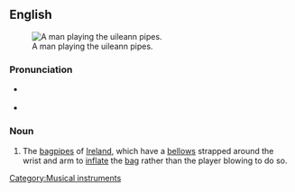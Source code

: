 ==English==
{{wikipedia}}
[[File:Cillian Vallely on Uilleann Pipes.jpg|thumb|A man playing the uileann pipes.]]

===Pronunciation===
* {{a|UK}} {{IPA|/ˈɪl.ən ˌpaɪps/}}
* {{audio|en-us-uilleann pipes.ogg|Audio (US)}}

===Noun===
{{infl|en|noun|plural only}}

# The [[bagpipes]] of [[Ireland]], which have a [[bellows]] strapped around the wrist and arm to [[inflate]] the [[bag]] rather than the player blowing to do so.

[[Category:Musical instruments]]